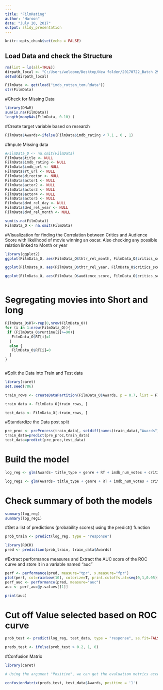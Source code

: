 ---
---
title: "FilmRating"
author: "Haroon"
date: "July 20, 2017"
output: slidy_presentation
---

```{r setup, include=FALSE}
knitr::opts_chunk$set(echo = FALSE)
```

## Load Data and check the Structure

```{r}

rm(list = ls(all=TRUE))
dirpath_local <- "C:/Users/welcome/Desktop/New folder/20170722_Batch 29_CSE 7302_LinReg_LogReg_CUTe";
setwd(dirpath_local)

FilmData <- get(load("imdb_rotten_tom.Rdata"))
str(FilmData)

```

#Check for Missing Data 

```{r}
library(DMwR)
sum(is.na(FilmData))
length(manyNAs(FilmData, 0.10) )

```

#Create target variable based on research

```{r}

FilmData$Awards<-ifelse(FilmData$imdb_rating < 7.1 , 0 , 1)


```

#Impute Missing data 

```{r}


#FilmData_O <- na.omit(FilmData)
FilmData$title <- NULL
FilmData$imdb_rating <- NULL
FilmData$imdb_url <- NULL
FilmData$rt_url <- NULL
FilmData$director <- NULL
FilmData$actor1 <- NULL
FilmData$actor2 <- NULL
FilmData$actor3 <- NULL
FilmData$actor4 <- NULL
FilmData$actor5 <- NULL
FilmData$dvd_rel_day <- NULL
FilmData$dvd_rel_year <- NULL
FilmData$dvd_rel_month <- NULL

sum(is.na(FilmData))
FilmData_O <- na.omit(FilmData)

```

#Visualization for finding the Correlation between Critics and Audience Score with likelihood of movie winning an oscar. Also checking any possible relation linked to Month or year

```{r}

library(ggplot2)          
ggplot(FilmData_O, aes(FilmData_O$thtr_rel_month, FilmData_O$critics_score)) + geom_point(aes(color = FilmData_O$genre)) + scale_x_continuous("thtr_rel_month", breaks = seq(0,0.35,0.05))+  theme_bw() 

ggplot(FilmData_O, aes(FilmData_O$thtr_rel_year, FilmData_O$critics_score)) + geom_point(aes(color = FilmData_O$genre)) + scale_x_continuous("thtr_rel_year", breaks = seq(0,0.35,0.05))+  theme_bw() 

ggplot(FilmData_O, aes(FilmData_O$audience_score, FilmData_O$critics_score)) + geom_point(aes(color = FilmData_O$Awards)) + scale_x_continuous("audience_score", breaks = seq(0,0.35,0.05))+  theme_bw()



```

# Segregating movies into Short and long 

```{r}

FilmData_O$RT<-rep(0,nrow(FilmData_O))
for (i in 1:nrow(FilmData_O)){
 if (FilmData_O$runtime[i]>=90){ 
   FilmData_O$RT[i]=1
  }
  else {
   FilmData_O$RT[i]=0
  }
}



```

#Split the Data into Train and Test data

```{r}
library(caret)
set.seed(786)

train_rows <- createDataPartition(FilmData_O$Awards, p = 0.7, list = F)

train_data <- FilmData_O[train_rows, ]

test_data <- FilmData_O[-train_rows, ]

```

#Standardize the Data post split

```{r}

pre_proc <- preProcess(train_data[, setdiff(names(train_data),"Awards")])
train_data=predict(pre_proc,train_data)
test_data=predict(pre_proc,test_data)

```

# Build the model

```{r}

log_reg <- glm(Awards~ title_type + genre + RT + imdb_num_votes + critics_rating + audience_rating + audience_score + best_pic_nom + best_pic_win + best_actor_win + best_actress_win + best_dir_win + top200_box , data = train_data, family = binomial)

log_reg1 <- glm(Awards~ title_type + genre + RT + imdb_num_votes + critics_rating + audience_rating + audience_score + best_pic_nom + best_pic_win + best_actor_win + best_actress_win + best_dir_win + top200_box + thtr_rel_year + thtr_rel_month + thtr_rel_day , data = train_data, family = binomial)

```

# Check summary of both the models

```{r}
summary(log_reg)
summary(log_reg1)


```

#Get a list of predictions (probability scores) using the predict() function

```{r}

prob_train <- predict(log_reg, type = "response")

```


```{r}
library(ROCR)
pred <- prediction(prob_train, train_data$Awards)

```

#Extract performance measures and Extract the AUC score of the ROC curve and store it in a variable named "auc"

```{r}

perf <- performance(pred, measure="tpr", x.measure="fpr")
plot(perf, col=rainbow(10), colorize=T, print.cutoffs.at=seq(0,1,0.05))
perf_auc <- performance(pred, measure="auc")
auc <- perf_auc@y.values[[1]]

print(auc)

```

# Cut off Value selected based on ROC curve

```{r}

prob_test <- predict(log_reg, test_data, type = "response", se.fit=FALSE)

preds_test <- ifelse(prob_test > 0.2, 1, 0)

```


#Confusion Matrix 

```{r}

library(caret)

# Using the argument "Positive", we can get the evaluation metrics according to our positive referene level

confusionMatrix(preds_test, test_data$Awards, positive = '1')

```

